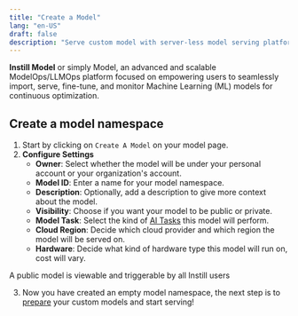 ```yaml
---
title: "Create a Model"
lang: "en-US"
draft: false
description: "Serve custom model with server-less model serving platform Instill Core https://github.com/instill-ai/instill-core"
---
```


**Instill Model** or simply Model, an advanced and scalable ModelOps/LLMOps platform focused on empowering users to seamlessly import, serve, fine-tune, and monitor Machine Learning (ML) models for continuous optimization.

## Create a model namespace

1. Start by clicking on `Create A Model` on your model page.
2. **Configure Settings**
    - **Owner**: Select whether the model will be under your personal account or your organization's account.
    - **Model ID**: Enter a name for your model namespace.
    - **Description**: Optionally, add a description to give more context about the model.
    - **Visibility**: Choose if you want your model to be public or private.
    - **Model Task**: Select the kind of [AI Tasks](ai-task) this model will perform.
    - **Cloud Region**: Decide which cloud provider and which region the model will be served on.
    - **Hardware**: Decide what kind of hardware type this model will run on, cost will vary.

<InfoBlock type="info" title="info">
  A public model is viewable and triggerable by all Instill users
</InfoBlock>

3. Now you have created an empty model namespace, the next step is to [prepare](prepare) your custom models and start serving!
